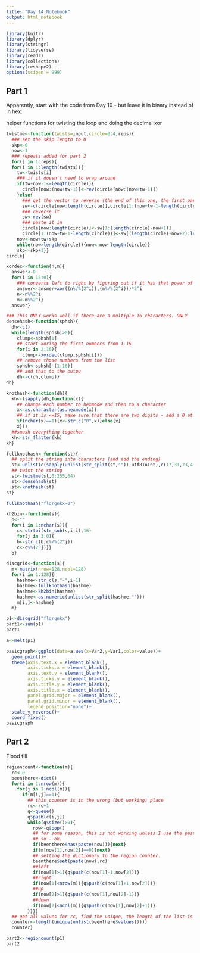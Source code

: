 ```yaml
---
title: "Day 14 Notebook"
output: html_notebook
---
```


```r
library(knitr)
library(dplyr)
library(stringr)
library(tidyverse)
library(readr)
library(collections)
library(reshape2)
options(scipen = 999)
```

## Part 1
Apparently, start with the code from Day 10 - but leave it in binary instead of in hex:

helper functions for twisting the loop and doing the decimal xor

```r
twistme<-function(twists=input,circle=0:4,reps){
  ### set the skip length to 0
  skp<-0
  now<-1
  ### repeats added for part 2
  for(j in 1:reps){
  for(i in 1:length(twists)){
    tw<-twists[i]
    ### if it doesn't need to wrap around
    if(tw+now-1<=length(circle)){
      circle[now:(now+tw-1)]<-rev(circle[now:(now+tw-1)])
    }else{
      ### get the vector to reverse (the end of this one, the first part of the next)
      sw<-c(circle[now:length(circle)],circle[1:(now+tw-1-length(circle))])
      ### reverse it
      sw<-rev(sw)
      ### paste it in
      circle[now:length(circle)]<-sw[1:(length(circle)-now+1)]
      circle[1:(now+tw-1-length(circle))]<-sw[(length(circle)-now+2):length(sw)]}
    now<-now+tw+skp
    while(now>length(circle)){now<-now-length(circle)}
    skp<-skp+1}}
circle}
```


```r
xordec<-function(n,m){
  answer<-0
  for(i in 15:0){
    ### converts left to right by figuring out if it has that power of 2, then moving down.
    answer<-answer+xor((n%/%(2^i)),(m%/%(2^i)))*2^i
    n<-n%%2^i
    m<-m%%2^i}
  answer}
```

```r
### This ONLY works well if there are a multiple 16 characters. ONLY
densehash<-function(sphsh){
  dh<-c()
  while(length(sphsh)>0){
    clump<-sphsh[1]
    ## start xoring the first numbers from 1-15
    for(i in 2:16){
      clump<-xordec(clump,sphsh[i])}
    ## remove those numbers from the list
    sphsh<-sphsh[-(1:16)]
    ## add that to the outpu
    dh<-c(dh,clump)}
dh}
```

```r
knothash<-function(dh){
  kh<-(sapply(dh,function(x){
    ## change each number to hexmode and then to a character
    x<-as.character(as.hexmode(x))
    ## if it is <=15, make sure that there are two digits - add a 0 at the front
    if(nchar(x)==1){x<-str_c("0",x)}else{x}
    x}))
  ##smush everything together
  kh<-str_flatten(kh)
kh}
```

```r
fullknothash<-function(st){
  ## split the string into characters (and add the ending)
  st<-unlist(c(sapply(unlist(str_split(st,"")),utf8ToInt),c(17,31,73,47,23)))
  ## twist the string
  st<-twistme(st,0:255,64)
  st<-densehash(st)
  st<-knothash(st)
st}
```

```r
fullknothash("flqrgnkx-0")
```
```r
kh2bin<-function(s){
  b<-""
  for(i in 1:nchar(s)){
    c<-strtoi(str_sub(s,i,i),16)
    for(j in 3:0){
    b<-str_c(b,c%/%(2^j))
    c<-c%%(2^j)}}
  b}
```

```r
discgrid<-function(s){
  m<-matrix(nrow=128,ncol=128)
  for(i in 1:128){
    hashme<-str_c(s,"-",i-1)
    hashme<-fullknothash(hashme)
    hashme<-kh2bin(hashme)
    hashme<-as.numeric(unlist(str_split(hashme,"")))
    m[i,]<-hashme}
  m}
```

```r
p1<-discgrid("flqrgnkx")
part1<-sum(p1)
part1
```
```r

a<-melt(p1)

basicgraph<-ggplot(data=a,aes(x=Var2,y=Var1,color=value))+
  geom_point()+
  theme(axis.text.x = element_blank(),
        axis.ticks.x = element_blank(),
        axis.text.y = element_blank(),
        axis.ticks.y = element_blank(),
        axis.title.y = element_blank(),
        axis.title.x = element_blank(),
        panel.grid.major = element_blank(),
        panel.grid.minor = element_blank(),
        legend.position="none")+
  scale_y_reverse()+
  coord_fixed()
basicgraph
```
## Part 2
Flood fill
```r
regioncount<-function(m){
  rc<-0
  beenthere<-dict()
  for(i in 1:nrow(m)){
    for(j in 1:ncol(m)){
      if(m[i,j]==1){
        ## this counter is in the wrong (but working) place
        rc<-rc+1
        q<-queue()
        q$push(c(i,j))
        while(q$size()>0){
          now<-q$pop()
          ## for some reason, this is not working unless I use the paste rather than just the vector.
          ## so - ok.
          if(beenthere$has(paste(now))){next}
          if(m[now[1],now[2]]==0){next}
          ## setting the dictionary to the region counter.
          beenthere$set(paste(now),rc)
          ##left
          if(now[1]>1){q$push(c(now[1]-1,now[2]))}
          ##right
          if(now[1]<nrow(m)){q$push(c(now[1]+1,now[2]))}
          ##up
          if(now[2]>1){q$push(c(now[1],now[2]-1))}
          ##down
          if(now[2]<ncol(m)){q$push(c(now[1],now[2]+1))}
        }}}}
  ## get all values for rc, find the unique, the length of the list is the answer
  counter<-length(unique(unlist(beenthere$values())))
  counter}
```

```r
part2<-regioncount(p1)
part2
```


